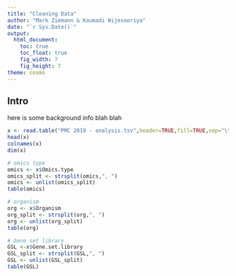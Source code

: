 ```yaml
---
title: "Cleaning Data"
author: "Mark Ziemann & Kaumadi Wijesooriya"
date: "`r Sys.Date()`"
output:
  html_document:
    toc: true
    toc_float: true
    fig_width: 7
    fig_height: 7
theme: cosmo
---
```


## Intro

here is some background info blah blah


```r

x <- read.table("PMC 2019 - analysis.tsv",header=TRUE,fill=TRUE,sep="\t")
head(x)
colnames(x)
dim(x)

# omics type
omics <- x$Omics.type
omics_split <- strsplit(omics,", ")
omics <- unlist(omics_split)
table(omics)

# organism
org <- x$Organism
org_split <- strsplit(org,", ")
org <- unlist(org_split)
table(org)

# Gene set library
GSL <-x$Gene.set.library
GSL_split <- strsplit(GSL,", ")
GSL <- unlist(GSL_split)
table(GSL)


```

